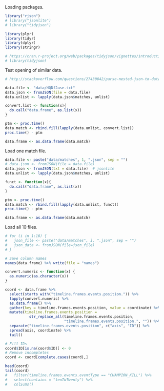

Loading packages.
```r
library("rjson")
# library("jsonlite")
# library("tidyjson")

library(plyr)
library(tidyr)
library(dplyr)
library(stringr)

# https://cran.r-project.org/web/packages/tidyjson/vignettes/introduction-to-tidyjson.html
# library(tidyjson)
```

Test opening of similar data.
```r
# http://stackoverflow.com/questions/27430042/parse-nested-json-to-data-frame-in-r

data.file <- "data/HQDf2ase.txt"
data.json <- fromJSON(file = data.file)
data.unlist <- lapply(data.json$matches, unlist)

convert.list <- function(x){
  do.call("data.frame", as.list(x))
}

ptm <- proc.time()
data.match <- rbind.fill(lapply(data.unlist, convert.list))
proc.time() - ptm

data.frame <- as.data.frame(data.match)
```

Load one match file.
```r
data.file <- paste("data/matches", 1, ".json", sep = "")
# data.json <- fromJSON(file = data.file)
data.json <- fromJSON(txt = data.file)  # jsonlite
data.unlist <- lapply(data.json$matches, unlist)

funct <- function(x){
  do.call("data.frame", as.list(x))
}

ptm <- proc.time()
data.match <- rbind.fill(lapply(data.unlist, funct))
proc.time() - ptm

data.frame <- as.data.frame(data.match)
```

Load all 10 files.
```r
# for (i in 1:10) {
#   json_file <- paste("data/matches", i, ".json", sep = "")
# 	json_data <- fromJSON(file=json_file)
# }
```

```r
# Save column names
names(data.frame) %>% write(file = "names")
```

```r
convert.numeric <- function(x) {
  as.numeric(as.character(x))
}

coord <- data.frame %>% 
  select(starts_with("timeline.frames.events.position.")) %>%
  lapply(convert.numeric) %>%
  as.data.frame() %>%
  gather(key = timeline.frames.events.position, value = coordinate) %>%
  mutate(timeline.frames.events.position = 
           str_replace_all(timeline.frames.events.position, 
                           "timeline.frames.events.position.", "")) %>%
  separate("timeline.frames.events.position", c("axis", "ID")) %>%
  spread(axis, coordinate) %>%
  tail()

# Fill IDs
coord$ID[is.na(coord$ID)] <- 0
# Remove incompletes
coord <- coord[complete.cases(coord),]

head(coord)
tail(coord)
#   filter(timeline.frames.events.eventType == "CHAMPION_KILL") %>%
#   select(contains = "tenToTwenty") %>%
#   colSums()
```